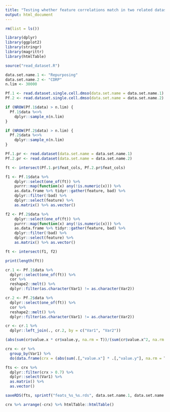 ```yaml
---
title: "Testing whether feature correlations match in two related datasets"
output: html_document
---
```


```r

rm(list = ls())

library(dplyr)
library(ggplot2)
library(stringr)
library(magrittr)
library(htmlTable)

source("read_dataset.R")

data.set.name.1 <- "Repurposing"
data.set.name.2 <- "CDRP"
n.lim <- 30000

Pf.1 <- read.dataset.single.cell.dmso(data.set.name = data.set.name.1)
Pf.2 <- read.dataset.single.cell.dmso(data.set.name = data.set.name.2)

if (NROW(Pf.1$data) > n.lim) {
  Pf.1$data %<>%
    dplyr::sample_n(n.lim)
}

if (NROW(Pf.2$data) > n.lim) {
  Pf.2$data %<>%
    dplyr::sample_n(n.lim)
}

Pf.1.pr <- read.dataset(data.set.name = data.set.name.1)
Pf.2.pr <- read.dataset(data.set.name = data.set.name.2)

ft <- intersect(Pf.1.pr$feat_cols, Pf.2.pr$feat_cols)

f1 <- Pf.1$data %>%
    dplyr::select(one_of(ft)) %>%
    purrr::map(function(x) any(!is.numeric(x))) %>%
    as.data.frame %>% tidyr::gather(feature, bad) %>%
    dplyr::filter(!bad) %>%
    dplyr::select(feature) %>%
    as.matrix() %>% as.vector()

f2 <- Pf.2$data %>%
    dplyr::select(one_of(ft)) %>%
    purrr::map(function(x) any(!is.numeric(x))) %>%
    as.data.frame %>% tidyr::gather(feature, bad) %>%
    dplyr::filter(!bad) %>%
    dplyr::select(feature) %>%
    as.matrix() %>% as.vector()

ft <- intersect(f1, f2)

print(length(ft))

cr.1 <- Pf.1$data %>%
  dplyr::select(one_of(ft)) %>%
  cor %>%
  reshape2::melt() %>%
  dplyr::filter(as.character(Var1) != as.character(Var2))

cr.2 <- Pf.2$data %>%
  dplyr::select(one_of(ft)) %>%
  cor %>%
  reshape2::melt() %>%
  dplyr::filter(as.character(Var1) != as.character(Var2))

cr <- cr.1 %>%
  dplyr::left_join(., cr.2, by = c("Var1", "Var2"))

(abs(sum(cr$value.x * cr$value.y, na.rm = T))/(sum(cr$value.x^2, na.rm = T)^0.5 * sum(cr$value.y^2, na.rm = T)^0.5)) %>% print

crx <- cr %>%
  group_by(Var1) %>%
  do(data.frame(crx = (abs(sum(.[,"value.x"] * .[,"value.y"], na.rm = T))/(sum(.[,"value.x"]^2, na.rm = T)^0.5 * sum(.[,"value.y"]^2, na.rm = T)^0.5))))

fts <- crx %>%
  dplyr::filter(crx > 0.7) %>%
  dplyr::select(Var1) %>%
  as.matrix() %>%
  as.vector()

saveRDS(fts, sprintf("feats_%s_%s.rds", data.set.name.1, data.set.name.2))

crx %>% arrange(-crx) %>% htmlTable::htmlTable()

```
